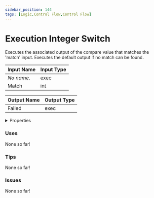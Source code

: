 ```yaml
---
sidebar_position: 144
tags: [Logic,Control Flow,Control Flow]
---
```


# Execution Integer Switch

Executes the associated output of the compare value that matches the 'match' input. Executes the default output if no match can be found.




<EsbSvg />

| Input Name | Input Type |
|-----------|-----------|
| *No name.* | exec |
| Match | int |

| Output Name | Output Type |
|-----------|-----------|
| Failed | exec |


<details>
  <summary>Properties</summary>
  <div>
    <div>
    <table>
      <thead>
        <tr>
          <th>Is beta required?</th>
          <th>❌</th>
        </tr>
        <tr>
          <th>Is this chip a trolling risk?</th>
          <th>❌</th>
        </tr>
        <tr>
          <th>Chip UUID</th>
          <th>0387e4c7-b917-4d19-937f-5da37b9f41cc</th>
        </tr>
      </thead>
    </table>
    </div>
  </div>
</details>

### Uses

None so far!

### Tips

None so far!

### Issues

None so far!
